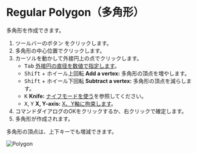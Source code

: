 
# Regular Polygon（多角形）

<Reference shortcut='' command='Polygon' button='ツールバー' />

多角形を作成できます。

1. ツールバーのボタン <ButtonIcon type="button-regular-polygon" /> をクリックします。
2. 多角形の中心位置でクリックします。
3. カーソルを動かして外接円上の点でクリックします。
   - <kbd>Tab</kbd> [外接円の直径を数値で指定します](./sketching-essentials#specify-dimensions-numerically)。
   - <kbd>Shift</kbd> + ホイール上回転 **Add a vertex:** 多角形の頂点を増やします。
   - <kbd>Shift</kbd> + ホイール下回転 **Subtract a vertex:** 多角形の頂点を減らします。
   - <kbd>K</kbd> **Knife:** [ナイフモードを使う](./sketching-essentials#use-knife-mode)を参照してください。
   - <kbd>X</kbd>, <kbd>Y</kbd> **X, Y-axis:** [X、Y軸に拘束します](./sketching-essentials#constrain-to-the-x-y-or-z-axis)。
4. コマンドダイアログのOKをクリックするか、右クリックで確定します。
5. 多角形が作成されます。

<Callout type="info" emoji="💡">
   多角形の頂点は、上下キーでも増減できます。
</Callout>

![Polygon](/img/polygon.gif)



